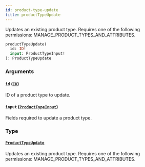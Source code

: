 ```yaml
---
id: product-type-update
title: productTypeUpdate
---
```


Updates an existing product type. Requires one of the following permissions: MANAGE_PRODUCT_TYPES_AND_ATTRIBUTES.

```graphql
productTypeUpdate(
  id: ID!
  input: ProductTypeInput!
): ProductTypeUpdate
```

### Arguments

#### `id` ([`ID`](../../../developer/api-reference/scalars/id))

ID of a product type to update.

#### `input` ([`ProductTypeInput`](../../../developer/api-reference/inputs/product-type-input))

Fields required to update a product type.

### Type

#### [`ProductTypeUpdate`](../../../developer/api-reference/objects/product-type-update)

Updates an existing product type. Requires one of the following permissions: MANAGE_PRODUCT_TYPES_AND_ATTRIBUTES.

